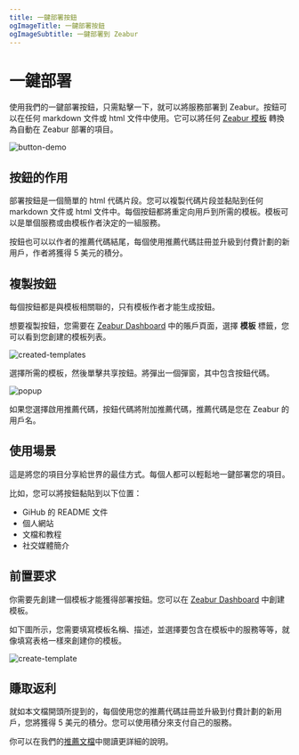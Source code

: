 ```yaml
---
title: 一鍵部署按鈕
ogImageTitle: 一鍵部署按鈕
ogImageSubtitle: 一鍵部署到 Zeabur
---
```



# 一鍵部署

使用我們的一鍵部署按鈕，只需點擊一下，就可以將服務部署到 Zeabur。按鈕可以在任何 markdown 文件或 html 文件中使用。它可以將任何 [Zeabur 模板](https://zeabur.com/templates) 轉換為自動在 Zeabur 部署的項目。

![button-demo](/deploy/button/button-demo.png)

## 按鈕的作用

部署按鈕是一個簡單的 html 代碼片段。您可以複製代碼片段並黏貼到任何 markdown 文件或 html 文件中。每個按鈕都將重定向用戶到所需的模板。模板可以是單個服務或由模板作者決定的一組服務。

按鈕也可以以作者的推薦代碼結尾，每個使用推薦代碼註冊並升級到付費計劃的新用戶，作者將獲得 5 美元的積分。

## 複製按鈕

每個按鈕都是與模板相關聯的，只有模板作者才能生成按鈕。

想要複製按鈕，您需要在 [Zeabur Dashboard](https://dash.zeabur.com/account) 中的賬戶頁面，選擇 **模板** 標籤，您可以看到您創建的模板列表。

![created-templates](/deploy/button/created-templates.png)

選擇所需的模板，然後單擊共享按鈕。將彈出一個彈窗，其中包含按鈕代碼。

![popup](/deploy/button/popup.png)

如果您選擇啟用推薦代碼，按鈕代碼將附加推薦代碼，推薦代碼是您在 Zeabur 的用戶名。

## 使用場景

這是將您的項目分享給世界的最佳方式。每個人都可以輕鬆地一鍵部署您的項目。

比如，您可以將按鈕黏貼到以下位置：

- GiHub 的 README 文件
- 個人網站
- 文檔和教程
- 社交媒體簡介

## 前置要求

你需要先創建一個模板才能獲得部署按鈕。您可以在 [Zeabur Dashboard](https://dash.zeabur.com/create-template) 中創建模板。

如下圖所示，您需要填寫模板名稱、描述，並選擇要包含在模板中的服務等等，就像填寫表格一樣來創建你的模板。

![create-template](/deploy/button/create-template.png)

## 賺取返利

就如本文檔開頭所提到的，每個使用您的推薦代碼註冊並升級到付費計劃的新用戶，您將獲得 5 美元的積分。您可以使用積分來支付自己的服務。

你可以在我們的[推薦文檔](../billing/referral)中閱讀更詳細的說明。
